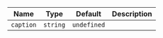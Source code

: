 
  | Name | Type | Default | Description |
| --- | --- | --- | --- |
| `caption` | `string` | `undefined` |  |


